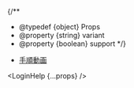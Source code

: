 
{/**
  * @typedef {object} Props
  * @property {string} variant
  * @property {boolean} support
  */}

- [手順動画](/oc/movies#utas)

<ol>
  <LoginSteps />
  <ConfirmEmailSteps />
</ol>

<LoginHelp {...props} />
